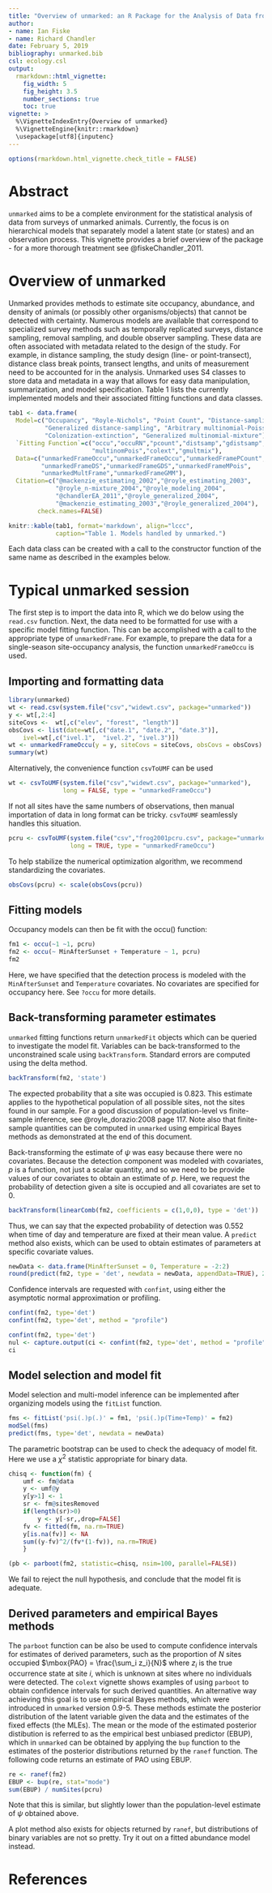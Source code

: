 ```yaml
---
title: "Overview of unmarked: an R Package for the Analysis of Data from Unmarked Animals"
author:
- name: Ian Fiske
- name: Richard Chandler
date: February 5, 2019
bibliography: unmarked.bib
csl: ecology.csl
output: 
  rmarkdown::html_vignette:
    fig_width: 5
    fig_height: 3.5
    number_sections: true
    toc: true
vignette: >
  %\VignetteIndexEntry{Overview of unmarked}
  %\VignetteEngine{knitr::rmarkdown}
  \usepackage[utf8]{inputenc}
---
```


```r
options(rmarkdown.html_vignette.check_title = FALSE)
```

# Abstract

`unmarked` aims to be a complete environment for the
statistical analysis of data from surveys of unmarked
animals. Currently, the focus is on hierarchical models that
separately model a latent state (or states) and an observation
process. This vignette provides a brief overview of the package -
for a more thorough treatment see @fiskeChandler_2011.

# Overview of unmarked

Unmarked provides methods to estimate site occupancy, abundance, and
density of animals (or possibly other organisms/objects) that cannot be
detected with certainty. Numerous models are available that correspond
to specialized survey methods such as temporally replicated surveys,
distance sampling, removal sampling, and double observer
sampling. These data are often associated with metadata related to the
design of the study. For example, in distance sampling, the study
design (line- or point-transect), distance class break points,
transect lengths, and units of measurement need to be accounted for in
the analysis. Unmarked uses S4 classes to store data and metadata in a
way that allows for easy data manipulation, summarization, and model
specification. Table 1 lists the currently implemented models and
their associated fitting functions and data classes.

```r
tab1 <- data.frame(
  Model=c("Occupancy", "Royle-Nichols", "Point Count", "Distance-sampling",
          "Generalized distance-sampling", "Arbitrary multinomial-Poisson",
          "Colonization-extinction", "Generalized multinomial-mixture"),
  `Fitting Function`=c("occu","occuRN","pcount","distsamp","gdistsamp",
                       "multinomPois","colext","gmultmix"),
  Data=c("unmarkedFrameOccu","unmarkedFrameOccu","unmarkedFramePCount",
         "unmarkedFrameDS","unmarkedFrameGDS","unmarkedFrameMPois",
         "unmarkedMultFrame","unmarkedFrameGMM"),
  Citation=c("@mackenzie_estimating_2002","@royle_estimating_2003",
             "@royle_n-mixture_2004","@royle_modeling_2004",
             "@chandlerEA_2011","@royle_generalized_2004",
             "@mackenzie_estimating_2003","@royle_generalized_2004"),
        check.names=FALSE)

knitr::kable(tab1, format='markdown', align="lccc",
             caption="Table 1. Models handled by unmarked.")
```

Each data class can be created with a call to the constructor function
of the same name as described in the examples below.

# Typical unmarked session

The first step is to import the data into R, which we do below using
the `read.csv` function. Next, the data need to be formatted for
use with a specific model fitting function. This can be accomplished
with a call to the appropriate type of `unmarkedFrame`. For
example, to prepare the data for a single-season site-occupancy
analysis, the function `unmarkedFrameOccu` is used.


## Importing and formatting data

```r
library(unmarked)
wt <- read.csv(system.file("csv","widewt.csv", package="unmarked"))
y <- wt[,2:4]
siteCovs <-  wt[,c("elev", "forest", "length")]
obsCovs <- list(date=wt[,c("date.1", "date.2", "date.3")],
    ivel=wt[,c("ivel.1",  "ivel.2", "ivel.3")])
wt <- unmarkedFrameOccu(y = y, siteCovs = siteCovs, obsCovs = obsCovs)
summary(wt)
```

Alternatively, the convenience function `csvToUMF` can be used

```r
wt <- csvToUMF(system.file("csv","widewt.csv", package="unmarked"),
               long = FALSE, type = "unmarkedFrameOccu")
```

If not all sites have the same numbers of observations, then manual
importation of data in long format can be tricky.  `csvToUMF`
seamlessly handles this situation.

```r
pcru <- csvToUMF(system.file("csv","frog2001pcru.csv", package="unmarked"),
                 long = TRUE, type = "unmarkedFrameOccu")
```

To help stabilize the numerical optimization algorithm, we recommend
standardizing the covariates.

```r
obsCovs(pcru) <- scale(obsCovs(pcru))
```

## Fitting models

Occupancy models can then be fit with the occu() function:

```r
fm1 <- occu(~1 ~1, pcru)
fm2 <- occu(~ MinAfterSunset + Temperature ~ 1, pcru)
fm2
```

Here, we have specified that the detection process is modeled with the
`MinAfterSunset` and `Temperature` covariates.  No covariates are
specified for occupancy here.  See `?occu` for more details.


## Back-transforming parameter estimates

`unmarked` fitting functions return `unmarkedFit` objects which can be
queried to investigate the model fit.  Variables can be
back-transformed to the unconstrained scale using `backTransform`.
Standard errors are computed using the delta method.

```r
backTransform(fm2, 'state')
```

The expected probability that a site was
occupied is 0.823. This estimate applies to the hypothetical
population of all possible sites, not the sites found in our sample.
For a good discussion of population-level vs finite-sample inference,
see @royle_dorazio:2008 page 117. Note also that finite-sample
quantities can be computed in `unmarked` using empirical Bayes
methods as demonstrated at the end of this document.

Back-transforming the estimate of $\psi$ was easy because there were
no covariates. Because the detection component was modeled with
covariates, $p$ is a function, not just a scalar quantity, and so we
need to be provide values of our covariates to obtain an
estimate of $p$. Here, we request
the probability of detection given a site is occupied and all
covariates are set to 0.

```r
backTransform(linearComb(fm2, coefficients = c(1,0,0), type = 'det'))
```

Thus, we can say that the expected probability of detection was 0.552
when time of day and temperature are fixed at their mean value. A
`predict` method also exists, which can be used to obtain estimates of
parameters at specific covariate values.

```r
newData <- data.frame(MinAfterSunset = 0, Temperature = -2:2)
round(predict(fm2, type = 'det', newdata = newData, appendData=TRUE), 2)
```

Confidence intervals are requested with `confint`, using either the
asymptotic normal approximation or profiling.

```r
confint(fm2, type='det')
confint(fm2, type='det', method = "profile")
```

```r
confint(fm2, type='det')
nul <- capture.output(ci <- confint(fm2, type='det', method = "profile"))
ci
```

## Model selection and model fit

Model selection and multi-model inference can be implemented after
organizing models using the `fitList` function.

```r
fms <- fitList('psi(.)p(.)' = fm1, 'psi(.)p(Time+Temp)' = fm2)
modSel(fms)
predict(fms, type='det', newdata = newData)
```


The parametric bootstrap can be used to check the adequacy of model fit.
Here we use a $\chi^2$ statistic appropriate for binary data.

```r
chisq <- function(fm) {
    umf <- fm@data
    y <- umf@y
    y[y>1] <- 1
    sr <- fm@sitesRemoved
    if(length(sr)>0)
        y <- y[-sr,,drop=FALSE]
    fv <- fitted(fm, na.rm=TRUE)
    y[is.na(fv)] <- NA
    sum((y-fv)^2/(fv*(1-fv)), na.rm=TRUE)
    }

(pb <- parboot(fm2, statistic=chisq, nsim=100, parallel=FALSE))
```

We fail to reject the null hypothesis, and conclude that the model fit
is adequate.

## Derived parameters and empirical Bayes methods

The `parboot` function can be also be used to compute confidence
intervals for estimates of derived parameters, such as the proportion
of $N$ sites occupied $\mbox{PAO} = \frac{\sum_i z_i}{N}$ where $z_i$ is the true
occurrence state at site $i$, which is unknown at sites where no individuals
were detected. The `colext` vignette shows examples of using
`parboot` to obtain confidence intervals for such derived
quantities. An alternative way achieving this goal is to use empirical Bayes
methods, which were introduced in `unmarked` version 0.9-5. These methods estimate
the posterior distribution of the latent variable given the data and
the estimates of the fixed effects (the MLEs). The mean or the mode of
the estimated posterior distibution is referred to as the empirical
best unbiased predictor (EBUP), which in `unmarked` can be
obtained by applying the `bup` function to the estimates of the
posterior distributions returned by the `ranef` function. The
following code returns an estimate of PAO using EBUP.

```r
re <- ranef(fm2)
EBUP <- bup(re, stat="mode")
sum(EBUP) / numSites(pcru)
```

Note that this is similar, but slightly lower than the
population-level estimate of $\psi$ obtained above.

A plot method also exists for objects returned by `ranef`, but
distributions of binary variables are not so pretty. Try it out on a
fitted abundance model instead.

# References
